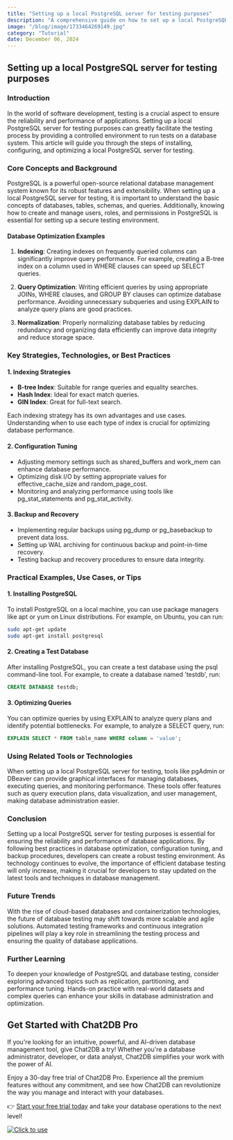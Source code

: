 ```yaml
---
title: "Setting up a local PostgreSQL server for testing purposes"
description: "A comprehensive guide on how to set up a local PostgreSQL server for testing purposes, including installation, configuration, and best practices."
image: "/blog/image/1733464269149.jpg"
category: "Tutorial"
date: December 06, 2024
---
```


## Setting up a local PostgreSQL server for testing purposes

### Introduction

In the world of software development, testing is a crucial aspect to ensure the reliability and performance of applications. Setting up a local PostgreSQL server for testing purposes can greatly facilitate the testing process by providing a controlled environment to run tests on a database system. This article will guide you through the steps of installing, configuring, and optimizing a local PostgreSQL server for testing.

### Core Concepts and Background

PostgreSQL is a powerful open-source relational database management system known for its robust features and extensibility. When setting up a local PostgreSQL server for testing, it is important to understand the basic concepts of databases, tables, schemas, and queries. Additionally, knowing how to create and manage users, roles, and permissions in PostgreSQL is essential for setting up a secure testing environment.

#### Database Optimization Examples

1. **Indexing**: Creating indexes on frequently queried columns can significantly improve query performance. For example, creating a B-tree index on a column used in WHERE clauses can speed up SELECT queries.

2. **Query Optimization**: Writing efficient queries by using appropriate JOINs, WHERE clauses, and GROUP BY clauses can optimize database performance. Avoiding unnecessary subqueries and using EXPLAIN to analyze query plans are good practices.

3. **Normalization**: Properly normalizing database tables by reducing redundancy and organizing data efficiently can improve data integrity and reduce storage space.

### Key Strategies, Technologies, or Best Practices

#### 1. Indexing Strategies

- **B-tree Index**: Suitable for range queries and equality searches.
- **Hash Index**: Ideal for exact match queries.
- **GIN Index**: Great for full-text search.

Each indexing strategy has its own advantages and use cases. Understanding when to use each type of index is crucial for optimizing database performance.

#### 2. Configuration Tuning

- Adjusting memory settings such as shared_buffers and work_mem can enhance database performance.
- Optimizing disk I/O by setting appropriate values for effective_cache_size and random_page_cost.
- Monitoring and analyzing performance using tools like pg_stat_statements and pg_stat_activity.

#### 3. Backup and Recovery

- Implementing regular backups using pg_dump or pg_basebackup to prevent data loss.
- Setting up WAL archiving for continuous backup and point-in-time recovery.
- Testing backup and recovery procedures to ensure data integrity.

### Practical Examples, Use Cases, or Tips

#### 1. Installing PostgreSQL

To install PostgreSQL on a local machine, you can use package managers like apt or yum on Linux distributions. For example, on Ubuntu, you can run:

```bash
sudo apt-get update
sudo apt-get install postgresql
```

#### 2. Creating a Test Database

After installing PostgreSQL, you can create a test database using the psql command-line tool. For example, to create a database named 'testdb', run:

```sql
CREATE DATABASE testdb;
```

#### 3. Optimizing Queries

You can optimize queries by using EXPLAIN to analyze query plans and identify potential bottlenecks. For example, to analyze a SELECT query, run:

```sql
EXPLAIN SELECT * FROM table_name WHERE column = 'value';
```

### Using Related Tools or Technologies

When setting up a local PostgreSQL server for testing, tools like pgAdmin or DBeaver can provide graphical interfaces for managing databases, executing queries, and monitoring performance. These tools offer features such as query execution plans, data visualization, and user management, making database administration easier.

### Conclusion

Setting up a local PostgreSQL server for testing purposes is essential for ensuring the reliability and performance of database applications. By following best practices in database optimization, configuration tuning, and backup procedures, developers can create a robust testing environment. As technology continues to evolve, the importance of efficient database testing will only increase, making it crucial for developers to stay updated on the latest tools and techniques in database management.

### Future Trends

With the rise of cloud-based databases and containerization technologies, the future of database testing may shift towards more scalable and agile solutions. Automated testing frameworks and continuous integration pipelines will play a key role in streamlining the testing process and ensuring the quality of database applications.

### Further Learning

To deepen your knowledge of PostgreSQL and database testing, consider exploring advanced topics such as replication, partitioning, and performance tuning. Hands-on practice with real-world datasets and complex queries can enhance your skills in database administration and optimization.

## Get Started with Chat2DB Pro

If you're looking for an intuitive, powerful, and AI-driven database management tool, give Chat2DB a try! Whether you're a database administrator, developer, or data analyst, Chat2DB simplifies your work with the power of AI.

Enjoy a 30-day free trial of Chat2DB Pro. Experience all the premium features without any commitment, and see how Chat2DB can revolutionize the way you manage and interact with your databases.

👉 [Start your free trial today](https://chat2db.ai/pricing) and take your database operations to the next level!


[![Click to use](/image/blog/bg/chat2db.jpg)](https://chat2db.ai/)
